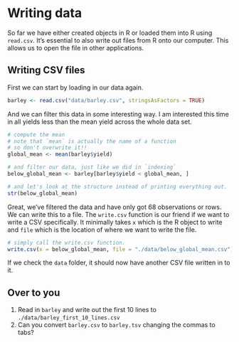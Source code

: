 # Writing data

So far we have either created objects in R or loaded them into R using `read.csv`.
It's essential to also write out files from R onto our computer. This allows us
to open the file in other applications.

## Writing CSV files

First we can start by loading in our data again.

```r
barley <- read.csv("data/barley.csv", stringsAsFactors = TRUE)
```

And we can filter this data in some interesting way. I am interested this time in
all yields less than the mean yield across the whole data set.

```r
# compute the mean
# note that `mean` is actually the name of a function
# so don't overwrite it!!
global_mean <- mean(barley$yield)

# and filter our data, just like we did in `indexing`
below_global_mean <- barley[barley$yield < global_mean, ]

# and let's look at the structure instead of printing everything out.
str(below_global_mean)
```
Great, we've filtered the data and have only got 68 observations or rows. We can 
write this to a file. The `write.csv` function is our friend if we want to write
a CSV specifically. It minimally takes `x` which is the R object to write and 
`file` which is the location of where we want to write the file.

```r
# simply call the write.csv function.
write.csv(x = below_global_mean, file = "./data/below_global_mean.csv")
```

If we check the `data` folder, it should now have another CSV file written in to it.

## Over to you

1. Read in `barley` and write out the first 10 lines to `./data/barley_first_10_lines.csv`
2. Can you convert `barley.csv` to `barley.tsv` changing the commas to tabs?





